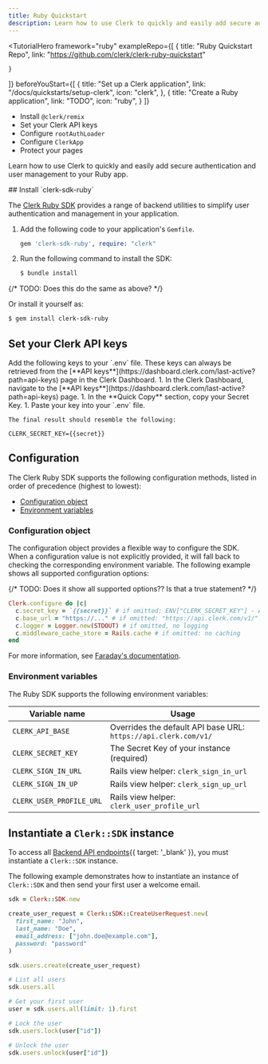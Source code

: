 ```yaml
---
title: Ruby Quickstart
description: Learn how to use Clerk to quickly and easily add secure authentication and user management to your Ruby application.
---
```


<TutorialHero
  framework="ruby"
  exampleRepo={[
    {
      title: "Ruby Quickstart Repo",
      link: "https://github.com/clerk/clerk-ruby-quickstart"

    }
  ]}
  beforeYouStart={[
    {
      title: "Set up a Clerk application",
      link: "/docs/quickstarts/setup-clerk",
      icon: "clerk",
    },
    {
      title: "Create a Ruby application",
      link: "TODO",
      icon: "ruby",
    }
  ]}
>
  - Install `@clerk/remix`
  - Set your Clerk API keys
  - Configure `rootAuthLoader`
  - Configure `ClerkApp`
  - Protect your pages
</TutorialHero>

Learn how to use Clerk to quickly and easily add secure authentication and user management to your Ruby app.

<Steps>
  ## Install `clerk-sdk-ruby`

  The [Clerk Ruby SDK](/docs/references/ruby/overview) provides a range of backend utilities to simplify user authentication and management in your application.

  1. Add the following code to your application's `Gemfile`.
     ```ruby {{ filename: 'TODO' }}
     gem 'clerk-sdk-ruby', require: "clerk"
     ```
  1. Run the following command to install the SDK:
     ```sh {{ filename: 'terminal' }}
     $ bundle install
     ```

  {/* TODO: Does this do the same as above? */}

  Or install it yourself as:

  ```sh {{ filename: 'terminal' }}
  $ gem install clerk-sdk-ruby
  ```

  ## Set your Clerk API keys

  <SignedIn>
    Add the following keys to your `.env` file. These keys can always be retrieved from the [**API keys**](https://dashboard.clerk.com/last-active?path=api-keys) page in the Clerk Dashboard.
  </SignedIn>

  <SignedOut>
    1. In the Clerk Dashboard, navigate to the [**API keys**](https://dashboard.clerk.com/last-active?path=api-keys) page.
    1. In the **Quick Copy** section, copy your Secret Key.
    1. Paste your key into your `.env` file.

    The final result should resemble the following:
  </SignedOut>

  ```env {{ filename: '.env' }}
  CLERK_SECRET_KEY={{secret}}
  ```

  ## Configuration

  The Clerk Ruby SDK supports the following configuration methods, listed in order of precedence (highest to lowest):

  - [Configuration object](#configuration-object)
  - [Environment variables](#environment-variables)

  ### Configuration object

  The configuration object provides a flexible way to configure the SDK. When a configuration value is not explicitly provided, it will fall back to checking the corresponding environment variable. The following example shows all supported configuration options:

  {/* TODO: Does it show all supported options?? Is that a true statement? */}

  ```ruby
  Clerk.configure do |c|
    c.secret_key = `{{secret}}` # if omitted: ENV["CLERK_SECRET_KEY"] - API calls will fail if unset
    c.base_url = "https://..." # if omitted: "https://api.clerk.com/v1/"
    c.logger = Logger.new(STDOUT) # if omitted, no logging
    c.middleware_cache_store = Rails.cache # if omitted: no caching
  end
  ```

  For more information, see [Faraday's documentation](https://lostisland.github.io/faraday/#/).

  ### Environment variables

  The Ruby SDK supports the following environment variables:

  | Variable name | Usage |
  | - | - |
  | `CLERK_API_BASE` | Overrides the default API base URL: `https://api.clerk.com/v1/` |
  | `CLERK_SECRET_KEY` | The Secret Key of your instance (required) |
  | `CLERK_SIGN_IN_URL` | Rails view helper: `clerk_sign_in_url` |
  | `CLERK_SIGN_IN_UP` | Rails view helper: `clerk_sign_up_url` |
  | `CLERK_USER_PROFILE_URL` | Rails view helper: `clerk_user_profile_url` |

  ## Instantiate a `Clerk::SDK` instance

  To access all [Backend API endpoints](/docs/reference/backend-api){{ target: '_blank' }}, you must instantiate a `Clerk::SDK` instance.

  The following example demonstrates how to instantiate an instance of `Clerk::SDK` and then send your first user a welcome email.

  ```ruby
  sdk = Clerk::SDK.new

  create_user_request = Clerk::SDK::CreateUserRequest.new(
    first_name: "John",
    last_name: "Doe",
    email_address: ["john.doe@example.com"],
    password: "password"
  )

  sdk.users.create(create_user_request)

  # List all users
  sdk.users.all

  # Get your first user
  user = sdk.users.all(limit: 1).first

  # Lock the user
  sdk.users.lock(user["id"])

  # Unlock the user
  sdk.users.unlock(user["id"])
  ```
</Steps>
